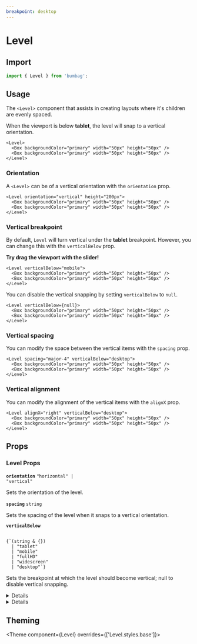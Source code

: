 ```yaml
---
breakpoint: desktop
---
```



# Level

## Import

```jsx
import { Level } from 'bumbag';
```

## Usage

The `<Level>` component that assists in creating layouts where it's children are evenly spaced.

When the viewport is below **tablet**, the level will snap to a vertical orientation.

```jsx-live-iframe
<Level>
  <Box backgroundColor="primary" width="50px" height="50px" />
  <Box backgroundColor="primary" width="50px" height="50px" />
</Level>
```

### Orientation

A `<Level>` can be of a vertical orientation with the `orientation` prop.

```jsx-live
<Level orientation="vertical" height="200px">
  <Box backgroundColor="primary" width="50px" height="50px" />
  <Box backgroundColor="primary" width="50px" height="50px" />
</Level>
```

### Vertical breakpoint

By default, `Level` will turn vertical under the **tablet** breakpoint. However, you can change this with the `verticalBelow` prop.

**Try drag the viewport with the slider!**

```jsx-live-iframe
<Level verticalBelow="mobile">
  <Box backgroundColor="primary" width="50px" height="50px" />
  <Box backgroundColor="primary" width="50px" height="50px" />
</Level>
```

You can disable the vertical snapping by setting `verticalBelow` to `null`.

```jsx-live
<Level verticalBelow={null}>
  <Box backgroundColor="primary" width="50px" height="50px" />
  <Box backgroundColor="primary" width="50px" height="50px" />
</Level>
```

### Vertical spacing

You can modify the space between the vertical items with the `spacing` prop.

```jsx-live-iframe
<Level spacing="major-4" verticalBelow="desktop">
  <Box backgroundColor="primary" width="50px" height="50px" />
  <Box backgroundColor="primary" width="50px" height="50px" />
</Level>
```

### Vertical alignment

You can modify the alignment of the vertical items with the `alignX` prop.

```jsx-live-iframe
<Level alignX="right" verticalBelow="desktop">
  <Box backgroundColor="primary" width="50px" height="50px" />
  <Box backgroundColor="primary" width="50px" height="50px" />
</Level>
```

## Props

### Level Props

<!-- Automatically generated -->

**<Code fontSize="150" marginRight="major-1">orientation</Code>** <Code fontSize="100" palette="primary">&#34;horizontal&#34; | &#34;vertical&#34;</Code> 

Sets the orientation of the level.

<Divider marginTop="major-2" marginBottom="major-2" />

**<Code fontSize="150" marginRight="major-1">spacing</Code>** <Code fontSize="100" palette="primary">string</Code> 

Sets the spacing of the level when it snaps to a vertical orientation.

<Divider marginTop="major-2" marginBottom="major-2" />

**<Code fontSize="150" marginRight="major-1">verticalBelow</Code>**  

<Code isBlock palette="primary" fontSize="150" padding="minor-1" marginBottom="major-2">
{`(string & {})
  | "tablet"
  | "mobile"
  | "fullHD"
  | "widescreen"
  | "desktop"`}
</Code>

Sets the breakpoint at which the level should become vertical; null to disable vertical snapping.

<Divider marginTop="major-2" marginBottom="major-2" />

<details><Box use="summary" marginBottom="major-2">Inherits <strong><code>Flex</code></strong> props</Box>

</details>
            

<details><Box use="summary" marginBottom="major-2">Inherits <strong><code>Box</code></strong> props</Box>

**<Code fontSize="150" marginRight="major-1">use</Code>**  

<Code isBlock palette="primary" fontSize="150" padding="minor-1" marginBottom="major-2">
{`string
  | (ComponentClass<any, any> & { useProps: any; })
  | (FunctionComponent<any> & { useProps: any; })`}
</Code>

<Divider marginTop="major-2" marginBottom="major-2" />

**<Code fontSize="150" marginRight="major-1">className</Code>** <Code fontSize="100" palette="primary">string</Code> 

<Divider marginTop="major-2" marginBottom="major-2" />

**<Code fontSize="150" marginRight="major-1">children</Code>**  

<Code isBlock palette="primary" fontSize="150" padding="minor-1" marginBottom="major-2">
{`string
  | number
  | boolean
  | {}
  | ReactElement<any, string
  | ((props: any) => ReactElement<any, string
  | ...
  | (new (props: any) => Component<any, any, any>)>)
  | (new (props: any) => Component<...>)>
  | ReactNodeArray
  | ReactPortal
  | ((props: BoxProps) => ReactNode)`}
</Code>

<Divider marginTop="major-2" marginBottom="major-2" />

**<Code fontSize="150" marginRight="major-1">alignX</Code>** <Code fontSize="100" palette="primary">&#34;right&#34; | &#34;left&#34; | &#34;center&#34;</Code> 

<Divider marginTop="major-2" marginBottom="major-2" />

**<Code fontSize="150" marginRight="major-1">alignY</Code>** <Code fontSize="100" palette="primary">&#34;top&#34; | &#34;bottom&#34; | &#34;center&#34;</Code> 

<Divider marginTop="major-2" marginBottom="major-2" />

**<Code fontSize="150" marginRight="major-1">altitude</Code>** <Code fontSize="100" palette="primary">string</Code> 

<Divider marginTop="major-2" marginBottom="major-2" />

**<Code fontSize="150" marginRight="major-1">variant</Code>** <Code fontSize="100" palette="primary">string</Code> 

<Divider marginTop="major-2" marginBottom="major-2" />

**<Code fontSize="150" marginRight="major-1">colorMode</Code>** <Code fontSize="100" palette="primary">string</Code> 

<Divider marginTop="major-2" marginBottom="major-2" />

**<Code fontSize="150" marginRight="major-1">disabled</Code>** <Code fontSize="100" palette="primary">boolean</Code> 

<Divider marginTop="major-2" marginBottom="major-2" />

**<Code fontSize="150" marginRight="major-1">overrides</Code>**  

<Code isBlock palette="primary" fontSize="150" padding="minor-1" marginBottom="major-2">
{`{
  useCSSVariables?: boolean;
  altitudes?: AltitudesThemeConfig;
  borders?: BordersThemeConfig;
  borderRadii?: BorderRadiiThemeConfig;
  ... 95 more ...;
  Template?: TemplateThemeConfig;
}`}
</Code>

<Divider marginTop="major-2" marginBottom="major-2" />

**<Code fontSize="150" marginRight="major-1">elementRef</Code>** <Code fontSize="100" palette="primary">((instance: any) =&#62; void) | RefObject&#60;any&#62;</Code> 

<Divider marginTop="major-2" marginBottom="major-2" />

**<Code fontSize="150" marginRight="major-1">themeKey</Code>** <Code fontSize="100" palette="primary">string</Code> 

<Divider marginTop="major-2" marginBottom="major-2" />

</details>
            

## Theming

<Theme
  component={Level}
  overrides={['Level.styles.base']}>
  <Box backgroundColor="primary" width="50px" height="50px" />
  <Box backgroundColor="primary" width="50px" height="50px" />
</Theme>
